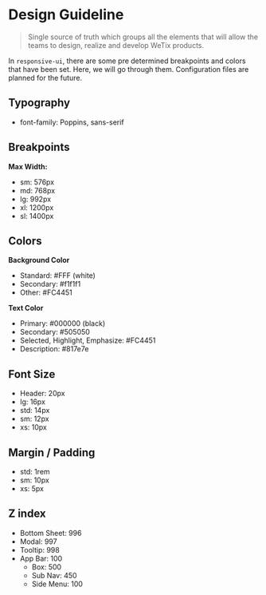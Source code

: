 
<Meta title="Docs/Design Guideline" />

# Design Guideline

> Single source of truth which groups all the elements that will allow the teams to design, realize and develop WeTix products.

In `responsive-ui`, there are some pre determined breakpoints and colors that have been set. Here, we will go through them. Configuration files are planned for the future.

## Typography
- font-family: Poppins, sans-serif

## Breakpoints
**Max Width:**
- sm: 576px
- md: 768px
- lg: 992px
- xl: 1200px
- sl: 1400px

## Colors

**Background Color**
- Standard: #FFF (white)
- Secondary: #f1f1f1
- Other: #FC4451

**Text Color**
- Primary: #000000 (black)
- Secondary: #505050
- Selected, Highlight, Emphasize: #FC4451
- Description: #817e7e

## Font Size

- Header: 20px
- lg: 16px
- std: 14px
- sm: 12px
- xs: 10px

## Margin / Padding

- std: 1rem
- sm: 10px
- xs: 5px

## Z index

- Bottom Sheet: 996
- Modal: 997
- Tooltip: 998
- App Bar: 100
  - Box: 500
  - Sub Nav: 450
  - Side Menu: 100